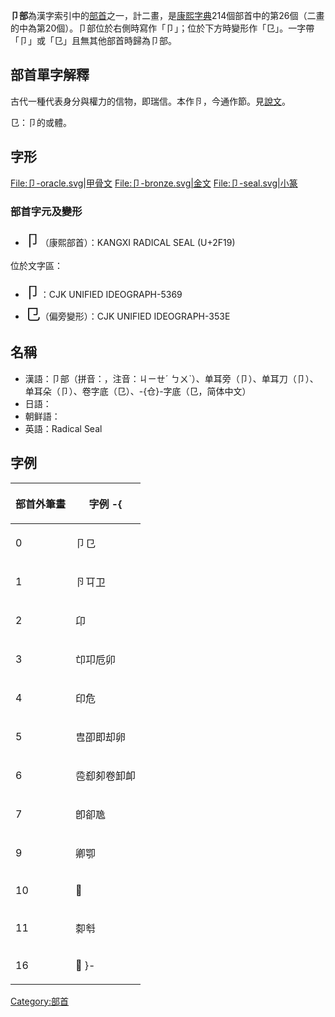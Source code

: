 {{NoteTA
|zh-cn:字符; zh-tw:字元;
}}
{{Infobox Kangxi radical
|26|uni=5369
|prev=卜
|next=厂
|meaning=瑞信
|pny= jié
|bopo= ㄐㄧㄝˊ
|wade= chieh2
|jyutping= zit3
|yale= jit
|poj= chiat
|hi= セツ setsu
|kanji= 節旁 fushizukuri
|hang= 무릎마디 mureup-madi
|hanja= 절 jeol
}}
'''卩部'''為漢字索引中的[[部首|部首]]之一，計二畫，是[[康熙字典|康熙字典]]214個部首中的第26個（二畫的中為第20個）。卩部位於右側時寫作「卩」；位於下方時變形作「㔾」。一字帶「卩」或「㔾」且無其他部首時歸為卩部。

== 部首單字解釋 ==
古代一種代表身分與權力的信物，即瑞信。本作卪，今通作節。見[[說文|說文]]。

㔾：卩的或體。

== 字形 ==
<gallery>
File:卩-oracle.svg|甲骨文
File:卩-bronze.svg|金文
File:卩-seal.svg|小篆
</gallery>

===部首字元及變形===
*<span style="font-size:x-large;">⼙</span>（康熙部首）：KANGXI RADICAL SEAL (U+2F19)

位於文字區：
*<span style="font-size:x-large;">卩</span>：CJK UNIFIED IDEOGRAPH-5369
*<span style="font-size:x-large;">㔾</span>（偏旁變形）：CJK UNIFIED IDEOGRAPH-353E

==名稱==
* 漢語：卩部（拼音：{{lang|la|jiébù}}，注音：ㄐㄧㄝˊ ㄅㄨˋ）、单耳旁（卩）、单耳刀（卩）、单耳朵（卩）、卷字底（㔾）、-{仓}-字底（㔾，简体中文）
* 日語：{{lang|ja|卩部（せつぶ）、節旁（ふしづくり）、まげわりふ、わりふ}}
* 朝鲜語：{{lang|ko|병부절부}}
* 英語：Radical Seal

==字例==
{| class="wikitable"
! 部首外筆畫 !! 字例
-{
|-
| 0 || 卩㔾
|-
| 1 || 卪㔿卫
|-
| 2 || 卬
|-
| 3 || 𠨑卭卮卯
|-
| 4 || 印危
|-
| 5 || 㕀卲即却卵
|-
| 6 || 卺㕁卶卷卸卹
|-
| 7 || 卽卻卼
|-
| 9 || 卿卾
|-
| 10 || 𠨡
|-
| 11 || 厀厁
|-
| 16 || 𠨪
}-
|}

{{康熙部首}}
{{简体中文部首}}
{{lang-stub}}

[[Category:部首|Category:部首]]